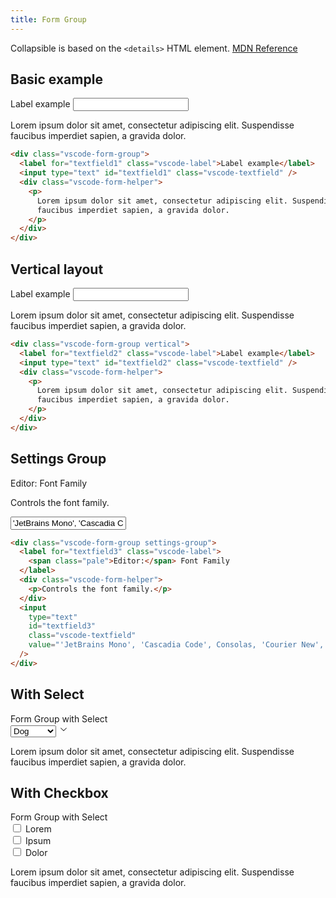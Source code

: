 ```yaml
---
title: Form Group
---
```




<PageSwitcher />

Collapsible is based on the `<details>` HTML element. [MDN Reference](https://developer.mozilla.org/en-US/docs/Web/HTML/Element/details)

## Basic example

<VscodeDemo>
  <div class="vscode-form-group">
    <label for="textfield1" class="vscode-label">
      Label example
    </label>
    <input type="text" id="textfield1" class="vscode-textfield" />
    <div class="vscode-form-helper">
      <p>
        Lorem ipsum dolor sit amet, consectetur adipiscing elit. Suspendisse
        faucibus imperdiet sapien, a gravida dolor.
      </p>
    </div>
  </div>
</VscodeDemo>

```html
<div class="vscode-form-group">
  <label for="textfield1" class="vscode-label">Label example</label>
  <input type="text" id="textfield1" class="vscode-textfield" />
  <div class="vscode-form-helper">
    <p>
      Lorem ipsum dolor sit amet, consectetur adipiscing elit. Suspendisse
      faucibus imperdiet sapien, a gravida dolor.
    </p>
  </div>
</div>
```

## Vertical layout

<VscodeDemo>
  <div class="vscode-form-group vertical">
    <label for="textfield2" class="vscode-label">
      Label example
    </label>
    <input type="text" id="textfield2" class="vscode-textfield" />
    <div class="vscode-form-helper">
      <p>
        Lorem ipsum dolor sit amet, consectetur adipiscing elit. Suspendisse
        faucibus imperdiet sapien, a gravida dolor.
      </p>
    </div>
  </div>
</VscodeDemo>

```html "vertical"
<div class="vscode-form-group vertical">
  <label for="textfield2" class="vscode-label">Label example</label>
  <input type="text" id="textfield2" class="vscode-textfield" />
  <div class="vscode-form-helper">
    <p>
      Lorem ipsum dolor sit amet, consectetur adipiscing elit. Suspendisse
      faucibus imperdiet sapien, a gravida dolor.
    </p>
  </div>
</div>
```

## Settings Group

<VscodeDemo>
  <div class="vscode-form-group settings-group">
    <label for="textfield3" class="vscode-label">
      <span class="pale">Editor:</span> Font Family
    </label>
    <div class="vscode-form-helper">
      <p>Controls the font family.</p>
    </div>
    <input
      type="text"
      id="textfield3"
      class="vscode-textfield"
      value="'JetBrains Mono', 'Cascadia Code', Consolas, 'Courier New', monospace"
    />
  </div>
</VscodeDemo>

```html "settings-group"
<div class="vscode-form-group settings-group">
  <label for="textfield3" class="vscode-label">
    <span class="pale">Editor:</span> Font Family
  </label>
  <div class="vscode-form-helper">
    <p>Controls the font family.</p>
  </div>
  <input
    type="text"
    id="textfield3"
    class="vscode-textfield"
    value="'JetBrains Mono', 'Cascadia Code', Consolas, 'Courier New', monospace"
  />
</div>
```

## With Select

<VscodeDemo>
  <div class="vscode-form-group settings-group">
    <label for="select-1" class="vscode-label">
      Form Group with Select
    </label>
    <div class="vscode-select">
      <select name="select-1" id="select-1">
        <option value="dog">Dog</option>
        <option value="cat">Cat</option>
        <option value="hamster">Hamster</option>
        <option value="parrot">Parrot</option>
        <option value="spider">Spider</option>
        <option value="goldfish">Goldfish</option>
      </select>
      <span class="chevron-icon">
        <svg
          width="16"
          height="16"
          viewBox="0 0 16 16"
          xmlns="http://www.w3.org/2000/svg"
          fill="currentColor"
        >
          <path
            fill-rule="evenodd"
            clip-rule="evenodd"
            d="M7.976 10.072l4.357-4.357.62.618L8.284 11h-.618L3 6.333l.619-.618 4.357 4.357z"
          />
        </svg>
      </span>
    </div>
    <div class="vscode-form-helper">
      <p>
        Lorem ipsum dolor sit amet, consectetur adipiscing elit. Suspendisse
        faucibus imperdiet sapien, a gravida dolor.
      </p>
    </div>
  </div>
</VscodeDemo>

## With Checkbox

<VscodeDemo>
  <div class="vscode-form-group settings-group">
    <label for="select-1" class="vscode-label">
      Form Group with Select
    </label>
    <div class="vscode-checkbox-group">
      <div class="vscode-checkbox">
        <input type="checkbox" id="group-1-checkbox-1" />
        <label for="group-1-checkbox-1">
          <span class="icon">
            <i class="codicon codicon-check icon-checked"></i>
            <i class="codicon codicon-chrome-minimize icon-indeterminate"></i>
          </span>
          <span class="text">Lorem</span>
        </label>
      </div>
      <div class="vscode-checkbox">
        <input type="checkbox" id="group-1-checkbox-2" />
        <label for="group-1-checkbox-2">
          <span class="icon">
            <i class="codicon codicon-check icon-checked"></i>
            <i class="codicon codicon-chrome-minimize icon-indeterminate"></i>
          </span>
          <span class="text">Ipsum</span>
        </label>
      </div>
      <div class="vscode-checkbox">
        <input type="checkbox" id="group-1-checkbox-3" />
        <label for="group-1-checkbox-3">
          <span class="icon">
            <i class="codicon codicon-check icon-checked"></i>
            <i class="codicon codicon-chrome-minimize icon-indeterminate"></i>
          </span>
          <span class="text">Dolor</span>
        </label>
      </div>
    </div>
    <div class="vscode-form-helper">
      <p>
        Lorem ipsum dolor sit amet, consectetur adipiscing elit. Suspendisse
        faucibus imperdiet sapien, a gravida dolor.
      </p>
    </div>
  </div>
</VscodeDemo>
